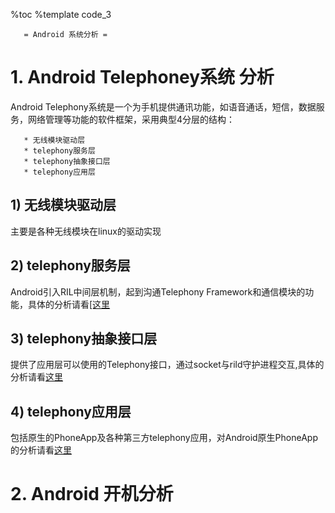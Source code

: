 %toc
%template code_3

    = Android 系统分析 =

=1. Android Telephoney系统 分析 =

Android Telephony系统是一个为手机提供通讯功能，如语音通话，短信，数据服务，网络管理等功能的软件框架，采用典型4分层的结构：
    * 无线模块驱动层
    * telephony服务层
    * telephony抽象接口层
    * telephony应用层

== 1) 无线模块驱动层 ==
主要是各种无线模块在linux的驱动实现
== 2) telephony服务层 ==
Android引入RIL中间层机制，起到沟通Telephony Framework和通信模块的功能，具体的分析请看[[android_rild|[这里]]
== 3) telephony抽象接口层 ==
提供了应用层可以使用的Telephony接口，通过socket与rild守护进程交互,具体的分析请看[[android_telephony|这里]]
== 4) telephony应用层 ==
包括原生的PhoneApp及各种第三方telephony应用，对Android原生PhoneApp的分析请看[[android_phone|这里]]


=2. Android 开机分析 =
